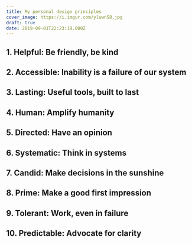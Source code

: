 ```yaml
---
title: My personal design principles
cover_image: https://i.imgur.com/yluwnS8.jpg
draft: true
date: 2019-09-01T22:23:19.000Z
---
```


## 1. Helpful: Be friendly, be kind

## 2. Accessible: Inability is a failure of our system

## 3. Lasting: Useful tools, built to last

## 4. Human: Amplify humanity

## 5. Directed: Have an opinion

## 6. Systematic: Think in systems

## 7. Candid: Make decisions in the sunshine

## 8. Prime: Make a good first impression

## 9. Tolerant: Work, even in failure

## 10. Predictable: Advocate for clarity
